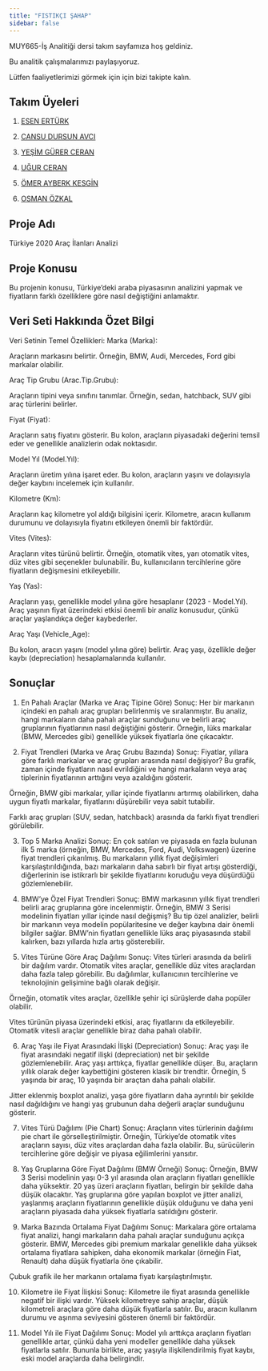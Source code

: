 ```yaml
---
title: "FISTIKÇI ŞAHAP"
sidebar: false 
---
```


MUY665-İş Analitiği dersi takım sayfamıza hoş geldiniz.

Bu analitik çalışmalarımızı paylaşıyoruz.

Lütfen faaliyetlerimizi görmek için için bizi takipte kalın.

## Takım Üyeleri

1.  [ESEN ERTÜRK](/takim/esen.qmd "ESEN ERTÜRK")

2.  [CANSU DURSUN AVCI ](/takim/cansu.qmd "CANSU DURSUN AVCI")

3.  [YEŞİM GÜRER CERAN](/takim/yesim.qmd "YEŞİM GÜRER CERAN ")

4.  [UĞUR CERAN](/takim/ugur.qmd "UĞUR CERAN")

5.  [ÖMER AYBERK KESGİN](/takim/ayberk.qmd "ÖMER AYBERK KESGİN")

6.  [OSMAN ÖZKAL](/takim/osman.qmd "OSMAN ÖZKAL")

## Proje Adı

Türkiye 2020 Araç İlanları Analizi

## Proje Konusu

Bu projenin konusu, Türkiye'deki araba piyasasının analizini yapmak ve fiyatların farklı özelliklere göre nasıl değiştiğini anlamaktır.

## Veri Seti Hakkında Özet Bilgi

Veri Setinin Temel Özellikleri:
Marka (Marka):

Araçların markasını belirtir. Örneğin, BMW, Audi, Mercedes, Ford gibi markalar olabilir.

Araç Tip Grubu (Arac.Tip.Grubu):

Araçların tipini veya sınıfını tanımlar. Örneğin, sedan, hatchback, SUV gibi araç türlerini belirler.

Fiyat (Fiyat):

Araçların satış fiyatını gösterir. Bu kolon, araçların piyasadaki değerini temsil eder ve genellikle analizlerin odak noktasıdır.

Model Yıl (Model.Yıl):

Araçların üretim yılına işaret eder. Bu kolon, araçların yaşını ve dolayısıyla değer kaybını incelemek için kullanılır.

Kilometre (Km):

Araçların kaç kilometre yol aldığı bilgisini içerir. Kilometre, aracın kullanım durumunu ve dolayısıyla fiyatını etkileyen önemli bir faktördür.

Vites (Vites):

Araçların vites türünü belirtir. Örneğin, otomatik vites, yarı otomatik vites, düz vites gibi seçenekler bulunabilir. Bu, kullanıcıların tercihlerine göre fiyatların değişmesini etkileyebilir.

Yaş (Yas):

Araçların yaşı, genellikle model yılına göre hesaplanır (2023 - Model.Yıl). Araç yaşının fiyat üzerindeki etkisi önemli bir analiz konusudur, çünkü araçlar yaşlandıkça değer kaybederler.

Araç Yaşı (Vehicle_Age):

Bu kolon, aracın yaşını (model yılına göre) belirtir. Araç yaşı, özellikle değer kaybı (depreciation) hesaplamalarında kullanılır.

## Sonuçlar

1. En Pahalı Araçlar (Marka ve Araç Tipine Göre)
Sonuç: Her bir markanın içindeki en pahalı araç grupları belirlenmiş ve sıralanmıştır. Bu analiz, hangi markaların daha pahalı araçlar sunduğunu ve belirli araç gruplarının fiyatlarının nasıl değiştiğini gösterir. Örneğin, lüks markalar (BMW, Mercedes gibi) genellikle yüksek fiyatlarla öne çıkacaktır.

2. Fiyat Trendleri (Marka ve Araç Grubu Bazında)
Sonuç: Fiyatlar, yıllara göre farklı markalar ve araç grupları arasında nasıl değişiyor? Bu grafik, zaman içinde fiyatların nasıl evrildiğini ve hangi markaların veya araç tiplerinin fiyatlarının arttığını veya azaldığını gösterir.

Örneğin, BMW gibi markalar, yıllar içinde fiyatlarını artırmış olabilirken, daha uygun fiyatlı markalar, fiyatlarını düşürebilir veya sabit tutabilir.

Farklı araç grupları (SUV, sedan, hatchback) arasında da farklı fiyat trendleri görülebilir.

3. Top 5 Marka Analizi
Sonuç: En çok satılan ve piyasada en fazla bulunan ilk 5 marka (örneğin, BMW, Mercedes, Ford, Audi, Volkswagen) üzerine fiyat trendleri çıkarılmış. Bu markaların yıllık fiyat değişimleri karşılaştırıldığında, bazı markaların daha sabırlı bir fiyat artışı gösterdiği, diğerlerinin ise istikrarlı bir şekilde fiyatlarını koruduğu veya düşürdüğü gözlemlenebilir.

4. BMW'ye Özel Fiyat Trendleri
Sonuç: BMW markasının yıllık fiyat trendleri belirli araç gruplarına göre incelenmiştir. Örneğin, BMW 3 Serisi modelinin fiyatları yıllar içinde nasıl değişmiş? Bu tip özel analizler, belirli bir markanın veya modelin popülaritesine ve değer kaybına dair önemli bilgiler sağlar. BMW’nin fiyatları genellikle lüks araç piyasasında stabil kalırken, bazı yıllarda hızla artış gösterebilir.

5. Vites Türüne Göre Araç Dağılımı
Sonuç: Vites türleri arasında da belirli bir dağılım vardır. Otomatik vites araçlar, genellikle düz vites araçlardan daha fazla talep görebilir. Bu dağılımlar, kullanıcının tercihlerine ve teknolojinin gelişimine bağlı olarak değişir.

Örneğin, otomatik vites araçlar, özellikle şehir içi sürüşlerde daha popüler olabilir.

Vites türünün piyasa üzerindeki etkisi, araç fiyatlarını da etkileyebilir. Otomatik vitesli araçlar genellikle biraz daha pahalı olabilir.

6. Araç Yaşı ile Fiyat Arasındaki İlişki (Depreciation)
Sonuç: Araç yaşı ile fiyat arasındaki negatif ilişki (depreciation) net bir şekilde gözlemlenebilir. Araç yaşı arttıkça, fiyatlar genellikle düşer. Bu, araçların yıllık olarak değer kaybettiğini gösteren klasik bir trendtir. Örneğin, 5 yaşında bir araç, 10 yaşında bir araçtan daha pahalı olabilir.

Jitter eklenmiş boxplot analizi, yaşa göre fiyatların daha ayrıntılı bir şekilde nasıl dağıldığını ve hangi yaş grubunun daha değerli araçlar sunduğunu gösterir.

7. Vites Türü Dağılımı (Pie Chart)
Sonuç: Araçların vites türlerinin dağılımı pie chart ile görselleştirilmiştir. Örneğin, Türkiye'de otomatik vites araçların sayısı, düz vites araçlardan daha fazla olabilir. Bu, sürücülerin tercihlerine göre değişir ve piyasa eğilimlerini yansıtır.

8. Yaş Gruplarına Göre Fiyat Dağılımı (BMW Örneği)
Sonuç: Örneğin, BMW 3 Serisi modelinin yaşı 0-3 yıl arasında olan araçların fiyatları genellikle daha yüksektir. 20 yaş üzeri araçların fiyatları, belirgin bir şekilde daha düşük olacaktır. Yaş gruplarına göre yapılan boxplot ve jitter analizi, yaşlanmış araçların fiyatlarının genellikle düşük olduğunu ve daha yeni araçların piyasada daha yüksek fiyatlarla satıldığını gösterir.

9. Marka Bazında Ortalama Fiyat Dağılımı
Sonuç: Markalara göre ortalama fiyat analizi, hangi markaların daha pahalı araçlar sunduğunu açıkça gösterir. BMW, Mercedes gibi premium markalar genellikle daha yüksek ortalama fiyatlara sahipken, daha ekonomik markalar (örneğin Fiat, Renault) daha düşük fiyatlarla öne çıkabilir.

Çubuk grafik ile her markanın ortalama fiyatı karşılaştırılmıştır.

10. Kilometre ile Fiyat İlişkisi
Sonuç: Kilometre ile fiyat arasında genellikle negatif bir ilişki vardır. Yüksek kilometreye sahip araçlar, düşük kilometreli araçlara göre daha düşük fiyatlarla satılır. Bu, aracın kullanım durumu ve aşınma seviyesini gösteren önemli bir faktördür.

11. Model Yılı ile Fiyat Dağılımı
Sonuç: Model yılı arttıkça araçların fiyatları genellikle artar, çünkü daha yeni modeller genellikle daha yüksek fiyatlarla satılır. Bununla birlikte, araç yaşıyla ilişkilendirilmiş fiyat kaybı, eski model araçlarda daha belirgindir.